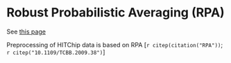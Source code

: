 # Robust Probabilistic Averaging (RPA)

See [this page](https://github.com/antagomir/RPA/wiki)

Preprocessing of HITChip data is based on RPA [`r citep(citation("RPA"))`; `r citep("10.1109/TCBB.2009.38")`]


